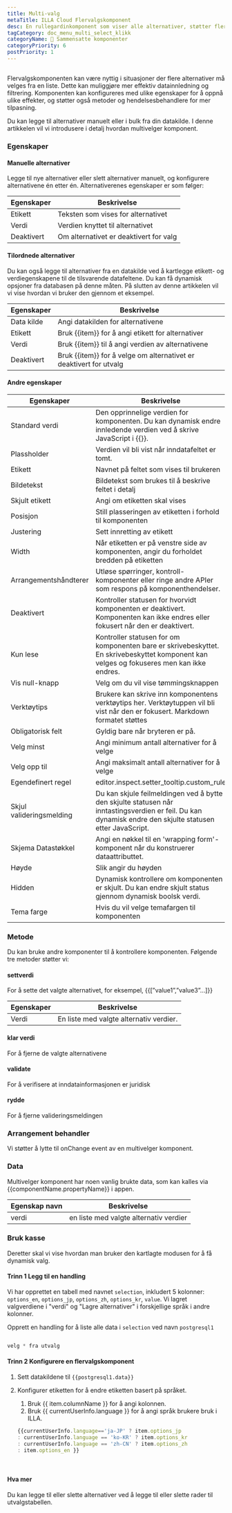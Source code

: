 ```yaml
---
title: Multi-valg
metaTitle: ILLA Cloud Flervalgskomponent
desc: En rullegardinkomponent som viser alle alternativer, støtter flere valg
tagCategory: doc_menu_multi_select_klikk
categoryName: 🧬 Sammensatte komponenter
categoryPriority: 6
postPriority: 1
---
```


## <h2 hidden>Flervalg</h2>

Flervalgskomponenten kan være nyttig i situasjoner der flere alternativer må velges fra en liste. Dette kan muliggjøre mer effektiv datainnledning og filtrering. Komponenten kan konfigureres med ulike egenskaper for å oppnå ulike effekter, og støtter også metoder og hendelsesbehandlere for mer tilpasning.

Du kan legge til alternativer manuelt eller i bulk fra din datakilde. I denne artikkelen vil vi introdusere i detalj hvordan multivelger komponent. 

### Egenskaper

#### Manuelle alternativer

Legge til nye alternativer eller slett alternativer manuelt, og konfigurere alternativene én etter én. Alternativerenes egenskaper er som følger: 

| Egenskaper | Beskrivelse                            |
| ---------- | -------------------------------------- |
| Etikett    | Teksten som vises for alternativet     |
| Verdi      | Verdien knyttet til alternativet       |
| Deaktivert | Om alternativet er deaktivert for valg |

#### Tilordnede alternativer

Du kan også legge til alternativer fra en datakilde ved å kartlegge etikett- og verdiegenskapene til de tilsvarende datafeltene. Du kan få dynamisk opsjoner fra databasen på denne måten. På slutten av denne artikkelen vil vi vise hvordan vi bruker den gjennom et eksempel.

| Egenskaper | Beskrivelse                                                        |
| ---------- | ------------------------------------------------------------------ |
| Data kilde | Angi datakilden for alternativene                                  |
| Etikett    | Bruk {{item}} for å angi etikett for alternativer                  |
| Verdi      | Bruk {{item}} til å angi verdien av alternativene                  |
| Deaktivert | Bruk {{item}} for å velge om alternativet er deaktivert for utvalg |

#### Andre egenskaper

| Egenskaper               | Beskrivelse                                                                                                                                               |
| ------------------------ | --------------------------------------------------------------------------------------------------------------------------------------------------------- |
| Standard verdi           | Den opprinnelige verdien for komponenten. Du kan dynamisk endre innledende verdien ved å skrive JavaScript i {{}}.                                        |
| Plassholder              | Verdien vil bli vist når inndatafeltet er tomt.                                                                                                           |
| Etikett                  | Navnet på feltet som vises til brukeren                                                                                                                   |
| Bildetekst               | Bildetekst som brukes til å beskrive feltet i detalj                                                                                                      |
| Skjult etikett           | Angi om etiketten skal vises                                                                                                                              |
| Posisjon                 | Still plasseringen av etiketten i forhold til komponenten                                                                                                 |
| Justering                | Sett innretting av etikett                                                                                                                                |
| Width                    | Når etiketten er på venstre side av komponenten, angir du forholdet bredden på etiketten                                                                  |
| Arrangementshåndterer    | Utløse spørringer, kontroll-komponenter eller ringe andre APIer som respons på komponenthendelser.                                                        |
| Deaktivert               | Kontroller statusen for hvorvidt komponenten er deaktivert. Komponenten kan ikke endres eller fokusert når den er deaktivert.                             |
| Kun lese                 | Kontroller statusen for om komponenten bare er skrivebeskyttet. En skrivebeskyttet komponent kan velges og fokuseres men kan ikke endres.                 |
| Vis null-knapp           | Velg om du vil vise tømmingsknappen                                                                                                                       |
| Verktøytips              | Brukere kan skrive inn komponentens verktøytips her. Verktøytuppen vil bli vist når den er fokusert. Markdown formatet støttes                            |
| Obligatorisk felt        | Gyldig bare når bryteren er på.                                                                                                                           |
| Velg minst               | Angi minimum antall alternativer for å velge                                                                                                              |
| Velg opp til             | Angi maksimalt antall alternativer for å velge                                                                                                            |
| Egendefinert regel       | editor.inspect.setter_tooltip.custom_rule                                                                                                                 |
| Skjul valideringsmelding | Du kan skjule feilmeldingen ved å bytte den skjulte statusen når inntastingsverdien er feil. Du kan dynamisk endre den skjulte statusen etter JavaScript. |
| Skjema Datastøkkel       | Angi en nøkkel til en 'wrapping form'-komponent når du konstruerer dataattributtet.                                                                       |
| Høyde                    | Slik angir du høyden                                                                                                                                      |
| Hidden                   | Dynamisk kontrollere om komponenten er skjult. Du kan endre skjult status gjennom dynamisk boolsk verdi.                                                  |
| Tema farge               | Hvis du vil velge temafargen til komponenten                                                                                                              |

### Metode

Du kan bruke andre komponenter til å kontrollere komponenten. Følgende tre metoder støtter vi:

#### settverdi

For å sette det valgte alternativet, for eksempel, {{[”value1”,”value3”…]}}

| Egenskaper | Beskrivelse                              |
| ---------- | ---------------------------------------- |
| Verdi      | En liste med valgte alternativ verdier.  |

#### klar verdi

For å fjerne de valgte alternativene

#### validate

For å verifisere at inndatainformasjonen er juridisk

#### rydde

For å fjerne valideringsmeldingen

### Arrangement behandler

Vi støtter å lytte til onChange event av en multivelger komponent.

### Data

Multivelger komponent har noen vanlig brukte data, som kan kalles via {{componentName.propertyName}} i appen.

| Egenskap navn | Beskrivelse                            |
| ------------- | -------------------------------------- |
| verdi         | en liste med valgte alternativ verdier |

### Bruk kasse

Deretter skal vi vise hvordan man bruker den kartlagte modusen for å få dynamisk valg. 

#### Trinn 1 Legg til en handling

Vi har opprettet en tabell med navnet `selection`, inkludert 5 kolonner: `options_en`, `options_jp`, `options_zh`, `options_kr`, `value`. Vi lagret valgverdiene i "verdi" og "Lagre alternativer" i forskjellige språk i andre kolonner. 

Opprett en handling for å liste alle data i `selection` ved navn `postgresql1`

<img src='https://cdn.illacloud.com/official-website/img/docs/assemble/multiselect1.png' alt="" />

```jsx
velg * fra utvalg
```

#### Trinn 2 Konfigurere en flervalgskomponent

1.  Sett datakildene til `{{postgresql1.data}}` 
2.  Konfigurer etiketten for å endre etiketten basert på språket. 

    1.  Bruk {{ item.columnName }} for å angi kolonnen. 
    2.  Bruk {{ currentUserInfo.language }} for å angi språk brukere bruk i ILLA.

    ```jsx
    {{currentUserInfo.language=='ja-JP' ? item.options_jp 
    : currentUserInfo.language == 'ko-KR' ? item.options_kr 
    : currentUserInfo.language == 'zh-CN' ? item.options_zh 
    : item.options_en }}
    ```

<img src='https://cdn.illacloud.com/official-website/img/docs/assemble/multiselect2.png' alt="" />

<img src='https://cdn.illacloud.com/official-website/img/docs/assemble/multiselect3.png' alt="" />

#### Hva mer

Du kan legge til eller slette alternativer ved å legge til eller slette rader til utvalgstabellen.
